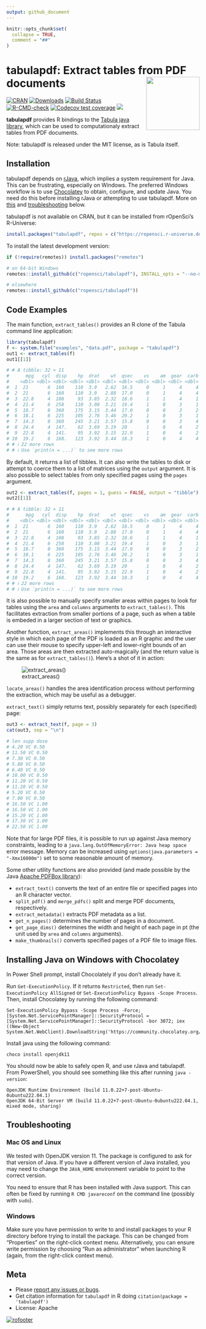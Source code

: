 ```yaml
---
output: github_document
---
```


```r
knitr::opts_chunk$set(
  collapse = TRUE,
  comment = "##"
)
```

# tabulapdf: Extract tables from PDF documents <img src="man/figures/logo.svg" align="right" height="139" alt="" />

[![CRAN](https://www.r-pkg.org/badges/version/tabulapdf)](https://cran.r-project.org/package=tabulapdf)
[![Downloads](https://cranlogs.r-pkg.org/badges/tabulapdf)](https://cran.r-project.org/package=tabulapdf)
[![Build Status](https://travis-ci.org/ropensci/tabulapdf.png?branch=master)](https://travis-ci.org/ropensci/tabulapdf)
[![R-CMD-check](https://github.com/ropensci/tabulapdf/actions/workflows/R-CMD-check.yaml/badge.svg)](https://github.com/ropensci/tabulapdf/actions/workflows/R-CMD-check.yaml)
[![Codecov test coverage](https://codecov.io/gh/ropensci/tabulapdf/branch/master/graph/badge.svg)](https://app.codecov.io/gh/ropensci/tabulapdf?branch=main)
[![](https://badges.ropensci.org/42_status.svg)](https://github.com/ropensci/onboarding/issues/42)

**tabulapdf** provides R bindings to the [Tabula java library](https://github.com/tabulapdf/tabula-java/), which can be used to computationaly extract tables from PDF documents.

Note: tabulapdf is released under the MIT license, as is Tabula itself.

## Installation

tabulapdf depends on [rJava](https://cran.r-project.org/package=rJava), which
implies a system requirement for Java. This can be frustrating, especially on
Windows. The preferred Windows workflow is to use
[Chocolatey](https://chocolatey.org/) to obtain, configure, and update Java.
You need do this before installing rJava or attempting to use tabulapdf. More on
[this](#installing-java-on-windows-with-chocolatey) and
[troubleshooting](#troubleshooting) below.

tabulapdf is not available on CRAN, but it can be installed from rOpenSci's
R-Universe:
```r
install.packages("tabulapdf", repos = c("https://ropensci.r-universe.dev", "https://cloud.r-project.org"))
```

To install the latest development version:
```r
if (!require(remotes)) install.packages("remotes")

# on 64-bit Windows
remotes::install_github(c("ropensci/tabulapdf"), INSTALL_opts = "--no-multiarch")

# elsewhere
remotes::install_github(c("ropensci/tabulapdf"))
```

## Code Examples

The main function, `extract_tables()` provides an R clone of the Tabula command line application:

```r
library(tabulapdf)
f <- system.file("examples", "data.pdf", package = "tabulapdf")
out1 <- extract_tables(f)
out1[[1]]

# # A tibble: 32 × 11
#      mpg   cyl  disp    hp  drat    wt  qsec    vs    am  gear  carb
#    <dbl> <dbl> <dbl> <dbl> <dbl> <dbl> <dbl> <dbl> <dbl> <dbl> <dbl>
#  1  21       6  160    110  3.9   2.62  16.5     0     1     4     4
#  2  21       6  160    110  3.9   2.88  17.0     0     1     4     4
#  3  22.8     4  108     93  3.85  2.32  18.6     1     1     4     1
#  4  21.4     6  258    110  3.08  3.21  19.4     1     0     3     1
#  5  18.7     8  360    175  3.15  3.44  17.0     0     0     3     2
#  6  18.1     6  225    105  2.76  3.46  20.2     1     0     3     1
#  7  14.3     8  360    245  3.21  3.57  15.8     0     0     3     4
#  8  24.4     4  147.    62  3.69  3.19  20       1     0     4     2
#  9  22.8     4  141.    95  3.92  3.15  22.9     1     0     4     2
# 10  19.2     6  168.   123  3.92  3.44  18.3     1     0     4     4
# # ℹ 22 more rows
# # ℹ Use `print(n = ...)` to see more rows
```

By default, it returns a list of tibbles. It can also write the tables to disk
or attempt to coerce them to a list of matrices using the `output` argument. It
is also possible to select tables from only specified pages using the `pages`
argument.

```r
out2 <- extract_tables(f, pages = 1, guess = FALSE, output = "tibble")
out2[[1]]

# # A tibble: 32 × 11
#      mpg   cyl  disp    hp  drat    wt  qsec    vs    am  gear  carb
#    <dbl> <dbl> <dbl> <dbl> <dbl> <dbl> <dbl> <dbl> <dbl> <dbl> <dbl>
#  1  21       6  160    110  3.9   2.62  16.5     0     1     4     4
#  2  21       6  160    110  3.9   2.88  17.0     0     1     4     4
#  3  22.8     4  108     93  3.85  2.32  18.6     1     1     4     1
#  4  21.4     6  258    110  3.08  3.21  19.4     1     0     3     1
#  5  18.7     8  360    175  3.15  3.44  17.0     0     0     3     2
#  6  18.1     6  225    105  2.76  3.46  20.2     1     0     3     1
#  7  14.3     8  360    245  3.21  3.57  15.8     0     0     3     4
#  8  24.4     4  147.    62  3.69  3.19  20       1     0     4     2
#  9  22.8     4  141.    95  3.92  3.15  22.9     1     0     4     2
# 10  19.2     6  168.   123  3.92  3.44  18.3     1     0     4     4
# # ℹ 22 more rows
# # ℹ Use `print(n = ...)` to see more rows
```

It is also possible to manually specify smaller areas within pages to look for
tables using the `area` and `columns` arguments to `extract_tables()`. This
facilitates extraction from smaller portions of a page, such as when a table is
embeded in a larger section of text or graphics.

Another function, `extract_areas()` implements this through an interactive style
in which each page of the PDF is loaded as an R graphic and the user can use
their mouse to specify upper-left and lower-right bounds of an area. Those areas
are then extracted auto-magically (and the return value is the same as for
`extract_tables()`). Here's a shot of it in action:

![extract_areas()](https://i.imgur.com/USTyQl7.gif)

`locate_areas()` handles the area identification process without performing the
extraction, which may be useful as a debugger.

`extract_text()` simply returns text, possibly separately for each (specified)
page:

```r
out3 <- extract_text(f, page = 3)
cat(out3, sep = "\n")

# len supp dose
# 4.20 VC 0.50
# 11.50 VC 0.50
# 7.30 VC 0.50
# 5.80 VC 0.50
# 6.40 VC 0.50
# 10.00 VC 0.50
# 11.20 VC 0.50
# 11.20 VC 0.50
# 5.20 VC 0.50
# 7.00 VC 0.50
# 16.50 VC 1.00
# 16.50 VC 1.00
# 15.20 VC 1.00
# 17.30 VC 1.00
# 22.50 VC 1.00
```

Note that for large PDF files, it is possible to run up against Java memory
constraints, leading to a `java.lang.OutOfMemoryError: Java heap space` error
message. Memory can be increased using `options(java.parameters = "-Xmx16000m")`
set to some reasonable amount of memory.

Some other utility functions are also provided (and made possible by the Java
[Apache PDFBox library](https://pdfbox.apache.org/)):

 - `extract_text()` converts the text of an entire file or specified pages into
    an R character vector.
 - `split_pdf()` and `merge_pdfs()` split and merge PDF documents, respectively.
 - `extract_metadata()` extracts PDF metadata as a list.
 - `get_n_pages()` determines the number of pages in a document.
 - `get_page_dims()` determines the width and height of each page in pt (the
    unit used by `area` and `columns` arguments).
 - `make_thumbnails()` converts specified pages of a PDF file to image files.

## Installing Java on Windows with Chocolatey

In Power Shell prompt, install Chocolately if you don't already have it.

Run `Get-ExecutionPolicy`. If it returns `Restricted`, then run `Set-ExecutionPolicy AllSigned` or `Set-ExecutionPolicy Bypass -Scope Process`. Then, install Chocolatey by running the following command:

```
Set-ExecutionPolicy Bypass -Scope Process -Force; [System.Net.ServicePointManager]::SecurityProtocol = [System.Net.ServicePointManager]::SecurityProtocol -bor 3072; iex ((New-Object System.Net.WebClient).DownloadString('https://community.chocolatey.org/install.ps1'))
```

Install java using the following command:

```
choco install openjdk11
```

You should now be able to safely open R, and use rJava and tabulapdf. From
PowerShell, you should see something like this after running `java -version`:

```
OpenJDK Runtime Environment (build 11.0.22+7-post-Ubuntu-0ubuntu222.04.1)
OpenJDK 64-Bit Server VM (build 11.0.22+7-post-Ubuntu-0ubuntu222.04.1, mixed mode, sharing)
```

## Troubleshooting

### Mac OS and Linux

We tested with OpenJDK version 11. The package is configured to ask for that
version of Java. If you have a different version of Java installed, you may need
to change the `JAVA_HOME` environment variable to point to the correct version.

You need to ensure that R has been installed with Java support. This can often
be fixed by running `R CMD javareconf` on the command line (possibly with
`sudo`).

### Windows

Make sure you have permission to write to and install packages to your R
directory before trying to install the package. This can be changed from
"Properties" on the right-click context menu. Alternatively, you can ensure
write permission by choosing "Run as administrator" when launching R (again,
from the right-click context menu).

## Meta

* Please [report any issues or bugs](https://github.com/ropensci/tabulapdf/issues).
* Get citation information for `tabulapdf` in R doing `citation(package = 'tabulapdf')`
* License: Apache

[![rofooter](http://ropensci.org/public_images/github_footer.png)](http://ropensci.org)
